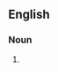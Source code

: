 {{also|pacesetter|pace setter}}

==English==

===Noun===
{{en-noun|head=[[pace]]-[[setter]]}}
# {{alternative spelling of|pacesetter|lang=en}}